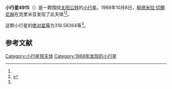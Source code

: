 {{Infobox planet
| bgcolour = #FFFFC0
| name = 4915 Solzhenitsyn
| symbol = 
| image = 
| caption = 
| discovery = yes
| discovery_ref = 
| discoverer = [[柳德米拉·切爾尼赫|柳德米拉·切爾尼赫]]
| discovery_site = [[克里米亚|克里米亚]] 
| discovered = 1969年10月8日
| designations = yes
| mp_name = 
| named_after = 
| alt_names = 1969 TJ2/ 1985 RD6
| mp_category = [[主带小行星|主带小行星]]
| orbit_ref = <ref name="a">[http://ssd.jpl.nasa.gov/sbdb.cgi?sstr=4915 4915 Solzhenitsyn] {{Wayback|url=http://ssd.jpl.nasa.gov/sbdb.cgi?sstr=4915 |date=20201124011129 }}，小行星數據庫瀏覽器（JPL Small-Body Database Browser）－[[美国国家航空航天局|美国国家航空航天局]]喷气推进实验室</ref>
| epoch = 2456400.5 (2013年4月18日更新)
| aphelion = {{convert|3.9558002|AU|km|3|abbr=on|lk=out}}
| perihelion = {{convert|2.1797290|AU|km|3|abbr=on}}
| semimajor = {{convert|3.0677646|AU|km|3|abbr=on}}
| eccentricity = 0.2894732
| period = 1962.598542 [[日|日]]<br />5.37[[儒略年|儒略年]]
| avg_speed = 
| inclination = 3.84403
| asc_node = 118.34736
| mean_anomaly = 
| arg_peri = 318.58364
| satellites = 
| physical_characteristics = yes
| dimensions = 
| mass = 
| density = 
| surface_grav = 
| escape_velocity = 
| sidereal_day = 
| axial_tilt = 
| pole_ecliptic_lat = 
| pole_ecliptic_lon = 
| albedo = 
| temperatures= 
| temp_name1 = 
| mean_temp_1 = 
| max_temp_1 = 
| temp_name2 = 
| max_temp_2 = 
| spectral_type = 
| abs_magnitude = 318.58364
}}

'''小行星4915'''（{{lang-en|4915 Solzhenitsyn}}）是一颗围绕[[太阳|太阳]][[公转|公转]]的[[小行星|小行星]]。1969年10月8日，[[柳德米拉·切爾尼赫|柳德米拉·切爾尼赫]]在克里米亚发现了此天体<ref name="a" /><ref>{{cite news|title=小行星列表|url=http://cfa-www.harvard.edu/iau/lists/NumberedMPs.txt|accessdate=2013-07-08|newspaper=哈佛大学|archive-date=2008-05-17|archive-url=https://web.archive.org/web/20080517010638/http://cfa-www.harvard.edu/iau/lists/NumberedMPs.txt|dead-url=no}}</ref>。

这颗小行星的[[绝对星等|绝对星等]]为318.58364等<ref name="a" />。

==参考文献==
{{reflist}}
{{Minor Planet Number|[[小行星4914|小行星4914]]|[[小行星4916|小行星4916]]}}

{{小天体}}

[[Category:小行星带天体|Category:小行星带天体]]
[[Category:1969年发现的小行星|Category:1969年发现的小行星]]

{{asteroid-stub}}